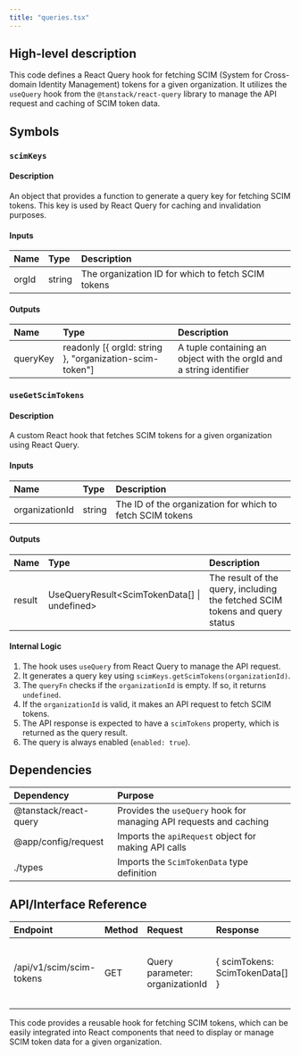 ```yaml
---
title: "queries.tsx"
---
```


## High-level description
This code defines a React Query hook for fetching SCIM (System for Cross-domain Identity Management) tokens for a given organization. It utilizes the `useQuery` hook from the `@tanstack/react-query` library to manage the API request and caching of SCIM token data.

## Symbols

### `scimKeys`
#### Description
An object that provides a function to generate a query key for fetching SCIM tokens. This key is used by React Query for caching and invalidation purposes.

#### Inputs
| Name | Type | Description |
|:-----|:-----|:------------|
| orgId | string | The organization ID for which to fetch SCIM tokens |

#### Outputs
| Name | Type | Description |
|:-----|:-----|:------------|
| queryKey | readonly [{ orgId: string }, "organization-scim-token"] | A tuple containing an object with the orgId and a string identifier |

### `useGetScimTokens`
#### Description
A custom React hook that fetches SCIM tokens for a given organization using React Query.

#### Inputs
| Name | Type | Description |
|:-----|:-----|:------------|
| organizationId | string | The ID of the organization for which to fetch SCIM tokens |

#### Outputs
| Name | Type | Description |
|:-----|:-----|:------------|
| result | UseQueryResult&lt;ScimTokenData[] \| undefined&gt; | The result of the query, including the fetched SCIM tokens and query status |

#### Internal Logic
1. The hook uses `useQuery` from React Query to manage the API request.
2. It generates a query key using `scimKeys.getScimTokens(organizationId)`.
3. The `queryFn` checks if the `organizationId` is empty. If so, it returns `undefined`.
4. If the `organizationId` is valid, it makes an API request to fetch SCIM tokens.
5. The API response is expected to have a `scimTokens` property, which is returned as the query result.
6. The query is always enabled (`enabled: true`).

## Dependencies
| Dependency | Purpose |
|:-----------|:--------|
| @tanstack/react-query | Provides the `useQuery` hook for managing API requests and caching |
| @app/config/request | Imports the `apiRequest` object for making API calls |
| ./types | Imports the `ScimTokenData` type definition |

## API/Interface Reference
| Endpoint | Method | Request | Response | Description |
|:---------|:-------|:--------|:---------|:------------|
| /api/v1/scim/scim-tokens | GET | Query parameter: organizationId | { scimTokens: ScimTokenData[] } | Fetches SCIM tokens for the specified organization |

This code provides a reusable hook for fetching SCIM tokens, which can be easily integrated into React components that need to display or manage SCIM token data for a given organization.